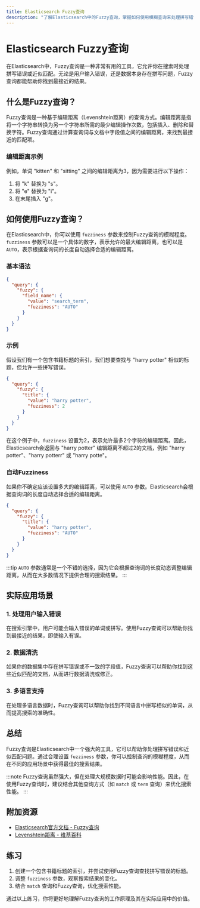 ```yaml
---
title: Elasticsearch Fuzzy查询
description: "了解Elasticsearch中的Fuzzy查询，掌握如何使用模糊查询来处理拼写错误和近似匹配。"
---
```


# Elasticsearch Fuzzy查询

在Elasticsearch中，Fuzzy查询是一种非常有用的工具，它允许你在搜索时处理拼写错误或近似匹配。无论是用户输入错误，还是数据本身存在拼写问题，Fuzzy查询都能帮助你找到最接近的结果。

## 什么是Fuzzy查询？

Fuzzy查询是一种基于编辑距离（Levenshtein距离）的查询方式。编辑距离是指将一个字符串转换为另一个字符串所需的最少编辑操作次数，包括插入、删除和替换字符。Fuzzy查询通过计算查询词与文档中字段值之间的编辑距离，来找到最接近的匹配项。

### 编辑距离示例

例如，单词 "kitten" 和 "sitting" 之间的编辑距离为3，因为需要进行以下操作：
1. 将 "k" 替换为 "s"。
2. 将 "e" 替换为 "i"。
3. 在末尾插入 "g"。

## 如何使用Fuzzy查询？

在Elasticsearch中，你可以使用 `fuzziness` 参数来控制Fuzzy查询的模糊程度。`fuzziness` 参数可以是一个具体的数字，表示允许的最大编辑距离，也可以是 `AUTO`，表示根据查询词的长度自动选择合适的编辑距离。

### 基本语法

```json
{
  "query": {
    "fuzzy": {
      "field_name": {
        "value": "search_term",
        "fuzziness": "AUTO"
      }
    }
  }
}
```

### 示例

假设我们有一个包含书籍标题的索引，我们想要查找与 "harry potter" 相似的标题，但允许一些拼写错误。

```json
{
  "query": {
    "fuzzy": {
      "title": {
        "value": "harry potter",
        "fuzziness": 2
      }
    }
  }
}
```

在这个例子中，`fuzziness` 设置为2，表示允许最多2个字符的编辑距离。因此，Elasticsearch会返回与 "harry potter" 编辑距离不超过2的文档，例如 "harry potter"、"harry potterr" 或 "harry potte"。

### 自动Fuzziness

如果你不确定应该设置多大的编辑距离，可以使用 `AUTO` 参数。Elasticsearch会根据查询词的长度自动选择合适的编辑距离。

```json
{
  "query": {
    "fuzzy": {
      "title": {
        "value": "harry potter",
        "fuzziness": "AUTO"
      }
    }
  }
}
```

:::tip
`AUTO` 参数通常是一个不错的选择，因为它会根据查询词的长度动态调整编辑距离，从而在大多数情况下提供合理的搜索结果。
:::

## 实际应用场景

### 1. 处理用户输入错误

在搜索引擎中，用户可能会输入错误的单词或拼写。使用Fuzzy查询可以帮助你找到最接近的结果，即使输入有误。

### 2. 数据清洗

如果你的数据集中存在拼写错误或不一致的字段值，Fuzzy查询可以帮助你找到这些近似匹配的文档，从而进行数据清洗或修正。

### 3. 多语言支持

在处理多语言数据时，Fuzzy查询可以帮助你找到不同语言中拼写相似的单词，从而提高搜索的准确性。

## 总结

Fuzzy查询是Elasticsearch中一个强大的工具，它可以帮助你处理拼写错误和近似匹配问题。通过合理设置 `fuzziness` 参数，你可以控制查询的模糊程度，从而在不同的应用场景中获得最佳的搜索结果。

:::note
Fuzzy查询虽然强大，但在处理大规模数据时可能会影响性能。因此，在使用Fuzzy查询时，建议结合其他查询方式（如 `match` 或 `term` 查询）来优化搜索性能。
:::

## 附加资源

- [Elasticsearch官方文档 - Fuzzy查询](https://www.elastic.co/guide/en/elasticsearch/reference/current/query-dsl-fuzzy-query.html)
- [Levenshtein距离 - 维基百科](https://en.wikipedia.org/wiki/Levenshtein_distance)

## 练习

1. 创建一个包含书籍标题的索引，并尝试使用Fuzzy查询查找拼写错误的标题。
2. 调整 `fuzziness` 参数，观察搜索结果的变化。
3. 结合 `match` 查询和Fuzzy查询，优化搜索性能。

通过以上练习，你将更好地理解Fuzzy查询的工作原理及其在实际应用中的价值。